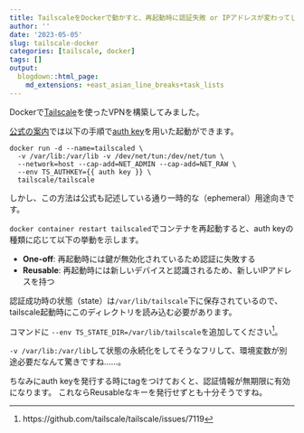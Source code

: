 ```yaml
---
title: TailscaleをDockerで動かすと、再起動時に認証失敗 or IPアドレスが変わってしまう問題への対処
author: ''
date: '2023-05-05'
slug: tailscale-docker
categories: [tailscale, docker]
tags: []
output:
  blogdown::html_page:
    md_extensions: +east_asian_line_breaks+task_lists
---
```


Dockerで[Tailscale](https://tailscale.com)を使ったVPNを構築してみました。

[公式の案内](https://hub.docker.com/r/tailscale/tailscale)では以下の手順で[auth key](https://tailscale.com/kb/1085/auth-keys/)を用いた起動ができます。

```
docker run -d --name=tailscaled \
  -v /var/lib:/var/lib -v /dev/net/tun:/dev/net/tun \
  --network=host --cap-add=NET_ADMIN --cap-add=NET_RAW \
  --env TS_AUTHKEY={{ auth key }} \
  tailscale/tailscale
```

しかし、この方法は公式も記述している通り一時的な（ephemeral）用途向きです。

`docker container restart tailscaled`でコンテナを再起動すると、auth keyの種類に応じて以下の挙動を示します。

- **One-off**: 再起動時には鍵が無効化されているため認証に失敗する
- **Reusable**: 再起動時には新しいデバイスと認識されるため、新しいIPアドレスを持つ

認証成功時の状態（state）は`/var/lib/tailscale`下に保存されているので、tailscale起動時にこのディレクトリを読み込む必要があります。

コマンドに `--env TS_STATE_DIR=/var/lib/tailscale`を追加してください^[https://github.com/tailscale/tailscale/issues/7119]。

`-v /var/lib:/var/lib`して状態の永続化をしてそうなフリして、環境変数が別途必要だなんて驚きですね……。

ちなみにauth keyを発行する時にtagをつけておくと、認証情報が無期限に有効になります。
これならReusableなキーを発行せずとも十分そうですね。
